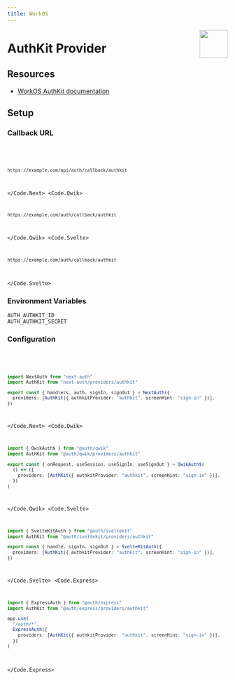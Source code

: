 ```yaml
---
title: WorkOS
---
```



<img align="right" src="/img/providers/workos.svg" height="64" width="64" />

# AuthKit Provider

## Resources

- [WorkOS AuthKit documentation](https://workos.com/docs/reference/user-management)

## Setup

### Callback URL

<Code>
  <Code.Next>

```bash
https://example.com/api/auth/callback/authkit
```

  </Code.Next>
  <Code.Qwik>

```bash
https://example.com/auth/callback/authkit
```

  </Code.Qwik>
  <Code.Svelte>

```bash
https://example.com/auth/callback/authkit
```

  </Code.Svelte>
</Code>

### Environment Variables

```
AUTH_AUTHKIT_ID
AUTH_AUTHKIT_SECRET
```

### Configuration

<Code>
  <Code.Next>

```ts filename="/auth.ts"
import NextAuth from "next-auth"
import AuthKit from "next-auth/providers/authkit"

export const { handlers, auth, signIn, signOut } = NextAuth({
  providers: [AuthKit({ authkitProvider: "authkit", screenHint: "sign-in" })],
})
```

  </Code.Next>
  <Code.Qwik>
  
```ts filename="/src/routes/plugin@auth.ts"
import { QwikAuth$ } from "@auth/qwik"
import AuthKit from "@auth/qwik/providers/authkit"

export const { onRequest, useSession, useSignIn, useSignOut } = QwikAuth$(
  () => ({
    providers: [AuthKit({ authkitProvider: "authkit", screenHint: "sign-in" })],
  })
)
```

  </Code.Qwik>
  <Code.Svelte>

```ts filename="/src/auth.ts"
import { SvelteKitAuth } from "@auth/sveltekit"
import AuthKit from "@auth/sveltekit/providers/authkit"

export const { handle, signIn, signOut } = SvelteKitAuth({
  providers: [AuthKit({ authkitProvider: "authkit", screenHint: "sign-in" })],
})
```

  </Code.Svelte>
  <Code.Express>

```ts filename="/src/app.ts"
import { ExpressAuth } from "@auth/express"
import AuthKit from "@auth/express/providers/authkit"

app.use(
  "/auth/*",
  ExpressAuth({
    providers: [AuthKit({ authkitProvider: "authkit", screenHint: "sign-in" })],
  })
)
```

  </Code.Express>
</Code>
